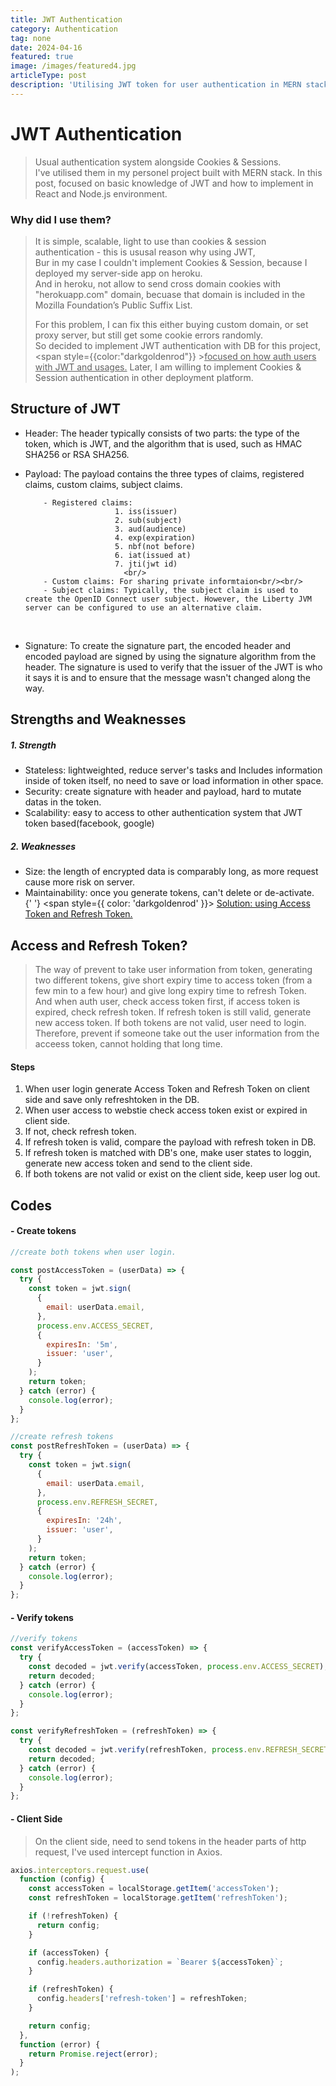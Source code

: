 ```yaml
---
title: JWT Authentication
category: Authentication
tag: none
date: 2024-04-16
featured: true
image: /images/featured4.jpg
articleType: post
description: 'Utilising JWT token for user authentication in MERN stack project.'
---
```


# JWT Authentication

> Usual authentication system alongside Cookies & Sessions.<br/>
> I've utilised them in my personel project built with MERN stack.
> In this post, focused on basic knowledge of JWT and how to implement in React and Node.js environment.

### Why did I use them?

> It is simple, scalable, light to use than cookies & session authentication - this is ususal reason why using JWT,<br/>
> Bur in my case I couldn't implement Cookies & Session, because I deployed my server-side app on heroku.<br/>
> And in heroku, not allow to send cross domain cookies with "herokuapp.com" domain, becuase that domain is included in the Mozilla Foundation’s Public Suffix List.<br/>
>
> For this problem, I can fix this either buying custom domain, or set proxy server, but still get some cookie errors randomly.<br/>
> So decided to implement JWT authentication with DB for this project, <span style={{color:"darkgoldenrod"}} ><u>focused on how auth users with JWT and usages.</u></span>
> Later, I am willing to implement Cookies & Session authentication in other deployment platform.

## Structure of JWT

- Header: The header typically consists of two parts: the type of the token, which is JWT, and the algorithm that is used, such as HMAC SHA256 or RSA SHA256.
  <br />
- Payload: The payload contains the three types of claims, registered claims, custom claims, subject claims.

          - Registered claims:
                          1. iss(issuer)
                          2. sub(subject)
                          3. aud(audience)
                          4. exp(expiration)
                          5. nbf(not before)
                          6. iat(issued at)
                          7. jti(jwt id)
                            <br/>
          - Custom claims: For sharing private informtaion<br/><br/>
          - Subject claims: Typically, the subject claim is used to create the OpenID Connect user subject. However, the Liberty JVM server can be configured to use an alternative claim.

  <br />

- Signature: To create the signature part, the encoded header and encoded payload are signed by using the signature algorithm from the header. The signature is used to verify that the issuer of the JWT is who it says it is and to ensure that the message wasn't changed along the way.

## Strengths and Weaknesses

##### 1. Strength

- Stateless: lightweighted, reduce server's tasks and Includes information inside of token itself, no need to save or load information in other space.
- Security: create signature with header and payload, hard to mutate datas in the token.
- Scalability: easy to access to other authentication system that JWT token based(facebook, google)

##### 2. Weaknesses

- Size: the length of encrypted data is comparably long, as more request cause more risk on server.
- Maintainability: once you generate tokens, can't delete or de-activate.<br/>
  {' '}
  <span style={{ color: 'darkgoldenrod' }}>
    <u>Solution: using Access Token and Refresh Token.</u>
  </span>

## Access and Refresh Token?

> The way of prevent to take user information from token, generating two different tokens, give short expiry time to access token (from a few min to a few hour) and give long expiry time to refresh Token.
> And when auth user, check access token first, if access token is expired, check refresh token.
> If refresh token is still valid, generate new access token. If both tokens are not valid, user need to login.
> Therefore, prevent if someone take out the user information from the acceess token, cannot holding that long time.

#### Steps

1. When user login generate Access Token and Refresh Token on client side and save only refreshtoken in the DB.
2. When user access to webstie check access token exist or expired in client side.
3. If not, check refresh token.
4. If refresh token is valid, compare the payload with refresh token in DB.
5. If refresh token is matched with DB's one, make user states to loggin, generate new access token and send to the client side.
6. If both tokens are not valid or exist on the client side, keep user log out.

## Codes

#### - Create tokens

```javascript
//create both tokens when user login.

const postAccessToken = (userData) => {
  try {
    const token = jwt.sign(
      {
        email: userData.email,
      },
      process.env.ACCESS_SECRET,
      {
        expiresIn: '5m',
        issuer: 'user',
      }
    );
    return token;
  } catch (error) {
    console.log(error);
  }
};

//create refresh tokens
const postRefreshToken = (userData) => {
  try {
    const token = jwt.sign(
      {
        email: userData.email,
      },
      process.env.REFRESH_SECRET,
      {
        expiresIn: '24h',
        issuer: 'user',
      }
    );
    return token;
  } catch (error) {
    console.log(error);
  }
};
```

#### - Verify tokens

```javascript
//verify tokens
const verifyAccessToken = (accessToken) => {
  try {
    const decoded = jwt.verify(accessToken, process.env.ACCESS_SECRET);
    return decoded;
  } catch (error) {
    console.log(error);
  }
};

const verifyRefreshToken = (refreshToken) => {
  try {
    const decoded = jwt.verify(refreshToken, process.env.REFRESH_SECRET);
    return decoded;
  } catch (error) {
    console.log(error);
  }
};
```

#### - Client Side

> On the client side, need to send tokens in the header parts of http request, I've used intercept function in Axios.

```javascript
axios.interceptors.request.use(
  function (config) {
    const accessToken = localStorage.getItem('accessToken');
    const refreshToken = localStorage.getItem('refreshToken');

    if (!refreshToken) {
      return config;
    }

    if (accessToken) {
      config.headers.authorization = `Bearer ${accessToken}`;
    }

    if (refreshToken) {
      config.headers['refresh-token'] = refreshToken;
    }

    return config;
  },
  function (error) {
    return Promise.reject(error);
  }
);
```
